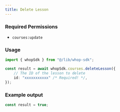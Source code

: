 ```yaml
---
title: Delete Lesson
---
```



### Required Permissions
 - `courses:update`

### Usage

```typescript
import { whopSdk } from "@/lib/whop-sdk";

const result = await whopSdk.courses.deleteLesson({
	// The ID of the lesson to delete
	id: "xxxxxxxxxxx" /* Required! */,
});

```

### Example output

```typescript
const result = true;

```
